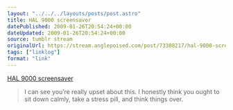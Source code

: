 ```yaml
---
layout: "../../../layouts/posts/post.astro"
title: HAL 9000 screensaver
datePublished: 2009-01-26T20:54:24+00:00
dateUpdated: 2009-01-26T20:54:24+00:00
source: tumblr stream
originalUrl: https://stream.anglepoised.com/post/73308217/hal-9000-screensaver
tags: ["linklog"]
format: "link"
---
```


[HAL 9000 screensaver][1]

> I can see you&rsquo;re really upset about this. I honestly think you ought to sit down calmly, take a stress pill, and think things over.

[1]: http://www.halproject.com/hal/
